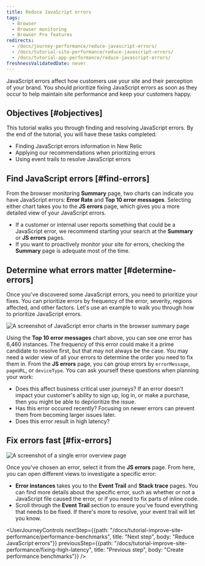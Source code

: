 ```yaml
---
title: Reduce JavaScript errors
tags:
  - Browser
  - Browser monitoring
  - Browser Pro features
redirects:
  - /docs/journey-performance/reduce-javascript-errors/
  - /docs/tutorial-site-performance/reduce-javascript-errors/
  - /docs/tutorial-app-performance/reduce-javascript-errors/
freshnessValidatedDate: never
---
```




JavaScript errors affect how customers use your site and their perception of your brand. You should prioritize fixing JavaScript errors as soon as they occur to help maintain site performance and keep your customers happy. 

## Objectives [#objectives]

This tutorial walks you through finding and resolving JavaScript errors. By the end of the tutorial, you will have these tasks completed:

* Finding JavaScript errors information in New Relic
* Applying our recommendations when prioritizing errors
* Using event trails to resolve JavaScript errors

## Find JavaScript errors [#find-errors] 

From the browser monitoring <DNT>**Summary**</DNT> page, two charts can indicate you have JavaScript errors: <DNT>**Error Rate**</DNT> and <DNT>**Top 10 error messages**</DNT>. Selecting either chart takes you to the <DNT>**JS errors**</DNT> page, which gives you a more detailed view of your  JavaScript errors. 

* If a customer or internal user reports something that could be a JavaScript error, we recommend starting your search at the <DNT>**Summary**</DNT> or <DNT>**JS errors**</DNT> pages. 
* If you want to proactively monitor your site for errors, checking the <DNT>**Summary**</DNT> page is adequate most of the time. 

## Determine what errors matter [#determine-errors]

Once you've discovered some JavaScript errors, you need to prioritize your fixes. You can prioritize errors by frequency of the error, severity, regions affected, and other factors. Let's use an example to walk you through how to prioritize JavaScript errors. 

<img
    title="JS error charts"
    alt="A screenshot of JavaScript error charts in the browser summary page"
    src={browserJsErrorCharts}
/>

Using the <DNT>**Top 10 error messages**</DNT> chart above, you can see one error has 6,460 instances. The frequency of this error could make it a prime candidate to resolve first, but that may not always be the case. You may need a wider view of all your errors to determine the order you need to fix them in. From the <DNT>**JS errors**</DNT> page, you can group errors by `errorMessage`, `pageURL`, or `deviceType`. You can ask yourself these questions when planning your work:

* Does this affect business critical user journeys? If an error doesn't impact your customer's ability to sign up, log in, or make a purchase, then you might be able to deprioritize the issue. 
* Has this error occured recently? Focusing on newer errors can prevent them from becoming larger issues later.
* Does this error result in high latency? 

## Fix errors fast [#fix-errors]

<img
    title="JS error overview"
    alt="A screenshot of a single error overview page"
    src={browserSingleErrorOverview}
/>

Once you've chosen an error, select it from the <DNT>**JS errors**</DNT> page. From here, you can open different views to investigate a specific error: 

* <DNT>**Error instances**</DNT> takes you to the <DNT>**Event Trail**</DNT> and <DNT>**Stack trace**</DNT> pages. You can find more details about the specific error, such as whether or not a JavaScript file caused the error, or if you need to fix parts of inline code. 
* Scroll through the <DNT>**Event Trail**</DNT> section to ensure you've found everything that needs to be fixed. If there's more to resolve, your event trail will let you know.

<UserJourneyControls
    nextStep={{path: "/docs/tutorial-improve-site-performance/performance-benchmarks", title: "Next step", body: "Reduce JavaScript errors"}}
    previousStep={{path: "/docs/tutorial-improve-site-performance/fixing-high-latency", title: "Previous step", body: "Create performance benchmarks"}}
/>
